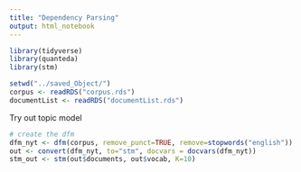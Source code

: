 ```yaml
---
title: "Dependency Parsing"
output: html_notebook
---
```

```r
library(tidyverse)
library(quanteda)
library(stm)
```



```r
setwd("../saved_Object/")
corpus <- readRDS("corpus.rds")
documentList <- readRDS("documentList.rds")
```

Try out topic model
```r
# create the dfm 
dfm_nyt <- dfm(corpus, remove_punct=TRUE, remove=stopwords("english"))
out <- convert(dfm_nyt, to="stm", docvars = docvars(dfm_nyt))
stm_out <- stm(out$documents, out$vocab, K=10)

```



